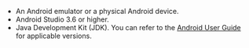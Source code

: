 <PlatformWrapper platform="android">

- An Android emulator or a physical Android device.
- Android Studio 3.6 or higher.
- Java Development Kit (JDK). You can refer to the [Android User Guide](https://developer.android.com/studio/write/java8-support) for applicable versions.

</PlatformWrapper>
